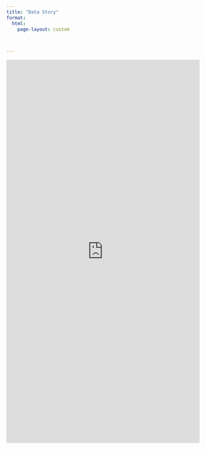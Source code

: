 ```yaml
---
title: "Data Story"
format: 
  html:
    page-layout: custom
    


---
```

<iframe height="1000" width="100%" frameborder="no" src="https://charlenentx.shinyapps.io/shiny/"> </iframe>
